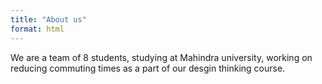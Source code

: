 ```yaml
---
title: "About us"
format: html
---
```


We are a team of 8 students, studying at Mahindra university, working on reducing commuting times as a part of our desgin thinking course.

